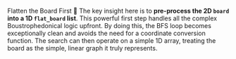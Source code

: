 Flatten the Board First 🎲
    The key insight here is to **pre-process the 2D `board` into a 1D `flat_board` list**. This powerful first step handles all the complex Boustrophedonical logic upfront. By doing this, the BFS loop becomes exceptionally clean and avoids the need for a coordinate conversion function. The search can then operate on a simple 1D array, treating the board as the simple, linear graph it truly represents.